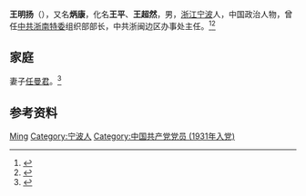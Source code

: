 {{Otheruses|other=名为王平的其他人物|王平}}

'''王明扬'''（{{bd|1913年||1942年|}}），又名'''炳康'''，化名'''王平'''、'''王超然'''，男，[[浙江|浙江]][[宁波|宁波]]人，中国政治人物，曾任[[中共浙南特委|中共浙南特委]]组织部部长，中共浙闽边区办事处主任。<ref>{{Cite book|title=20世纪中华人物名字号辞典|author=周家珍编著|publisher=法律出版社|year=2000|isbn=9787503628320|location=北京|pages=}}</ref><ref>{{Cite book|title=浙江民国人物大辞典|author=林吕建主编|publisher=浙江大学出版社|year=2013|isbn=|location=杭州|pages=820}}</ref>

== 家庭 ==
妻子[[任曼君|任曼君]]。<ref>{{Cite web|title=郑丹甫、任曼君夫妇革命一生（简介）|url=http://www.fdzsw.cn/News_view.asp?id=21|accessdate=2020-08-05|work=福鼎市郑氏文史研究会|archive-date=2018-08-15|archive-url=https://web.archive.org/web/20180815200600/http://fdzsw.cn/News_view.asp?id=21|dead-url=no}}</ref>

== 参考资料 ==
{{reflist}}

{{中国人物小作品}}

{{Authority control}}
{{DEFAULTSORT:Wang王}}
[[Category:王姓|Ming]]
[[Category:宁波人|Category:宁波人]]
[[Category:中国共产党党员_(1931年入党)|Category:中国共产党党员 (1931年入党)]]